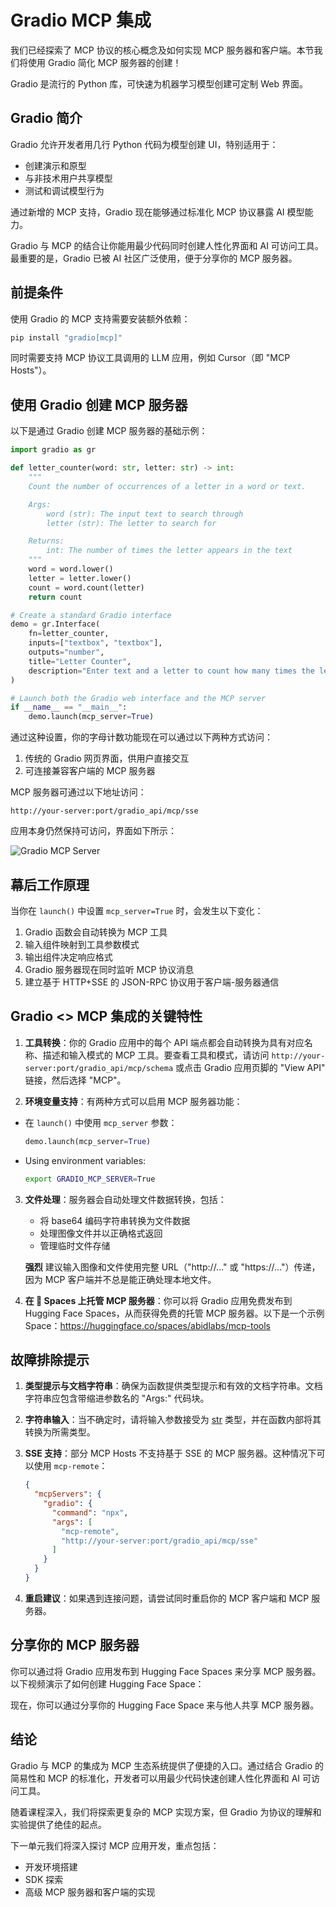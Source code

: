 # Gradio MCP 集成

我们已经探索了 MCP 协议的核心概念及如何实现 MCP 服务器和客户端。本节我们将使用 Gradio 简化 MCP 服务器的创建！

<Tip>

Gradio 是流行的 Python 库，可快速为机器学习模型创建可定制 Web 界面。

</Tip>

## Gradio 简介

Gradio 允许开发者用几行 Python 代码为模型创建 UI，特别适用于：
- 创建演示和原型
- 与非技术用户共享模型
- 测试和调试模型行为

通过新增的 MCP 支持，Gradio 现在能够通过标准化 MCP 协议暴露 AI 模型能力。

Gradio 与 MCP 的结合让你能用最少代码同时创建人性化界面和 AI 可访问工具。最重要的是，Gradio 已被 AI 社区广泛使用，便于分享你的 MCP 服务器。

## 前提条件

使用 Gradio 的 MCP 支持需要安装额外依赖：
```bash
pip install "gradio[mcp]"
```

同时需要支持 MCP 协议工具调用的 LLM 应用，例如 Cursor（即 "MCP Hosts"）。

## 使用 Gradio 创建 MCP 服务器

以下是通过 Gradio 创建 MCP 服务器的基础示例：

```python
import gradio as gr

def letter_counter(word: str, letter: str) -> int:
    """
    Count the number of occurrences of a letter in a word or text.

    Args:
        word (str): The input text to search through
        letter (str): The letter to search for

    Returns:
        int: The number of times the letter appears in the text
    """
    word = word.lower()
    letter = letter.lower()
    count = word.count(letter)
    return count

# Create a standard Gradio interface
demo = gr.Interface(
    fn=letter_counter,
    inputs=["textbox", "textbox"],
    outputs="number",
    title="Letter Counter",
    description="Enter text and a letter to count how many times the letter appears in the text."
)

# Launch both the Gradio web interface and the MCP server
if __name__ == "__main__":
    demo.launch(mcp_server=True)
```

通过这种设置，你的字母计数功能现在可以通过以下两种方式访问：

1. 传统的 Gradio 网页界面，供用户直接交互
2. 可连接兼容客户端的 MCP 服务器

MCP 服务器可通过以下地址访问：
```
http://your-server:port/gradio_api/mcp/sse
```

应用本身仍然保持可访问，界面如下所示：

![Gradio MCP Server](https://huggingface.co/datasets/mcp-course/images/resolve/main/unit1/7.png)

## 幕后工作原理

当你在 `launch()` 中设置 `mcp_server=True` 时，会发生以下变化：

1. Gradio 函数会自动转换为 MCP 工具
2. 输入组件映射到工具参数模式
3. 输出组件决定响应格式
4. Gradio 服务器现在同时监听 MCP 协议消息
5. 建立基于 HTTP+SSE 的 JSON-RPC 协议用于客户端-服务器通信

## Gradio <> MCP 集成的关键特性

1. **工具转换**：你的 Gradio 应用中的每个 API 端点都会自动转换为具有对应名称、描述和输入模式的 MCP 工具。要查看工具和模式，请访问 `http://your-server:port/gradio_api/mcp/schema` 或点击 Gradio 应用页脚的 "View API" 链接，然后选择 "MCP"。

2. **环境变量支持**：有两种方式可以启用 MCP 服务器功能：
- 在 `launch()` 中使用 `mcp_server` 参数：
  ```python
  demo.launch(mcp_server=True)
  ```
- Using environment variables:
  ```bash
  export GRADIO_MCP_SERVER=True
  ```

3. **文件处理**：服务器会自动处理文件数据转换，包括：
   - 将 base64 编码字符串转换为文件数据
   - 处理图像文件并以正确格式返回
   - 管理临时文件存储

   **强烈** 建议输入图像和文件使用完整 URL（"http://..." 或 "https://..."）传递，因为 MCP 客户端并不总是能正确处理本地文件。

4. **在 🤗 Spaces 上托管 MCP 服务器**：你可以将 Gradio 应用免费发布到 Hugging Face Spaces，从而获得免费的托管 MCP 服务器。以下是一个示例 Space：https://huggingface.co/spaces/abidlabs/mcp-tools

## 故障排除提示

1. **类型提示与文档字符串**：确保为函数提供类型提示和有效的文档字符串。文档字符串应包含带缩进参数名的 "Args:" 代码块。

2. **字符串输入**：当不确定时，请将输入参数接受为 [str](file://e:\githubProjects\nacos\naming\src\test\java\com\alibaba\nacos\naming\consistency\persistent\impl\NamingKvStorageTest.java#L45-L45) 类型，并在函数内部将其转换为所需类型。

3. **SSE 支持**：部分 MCP Hosts 不支持基于 SSE 的 MCP 服务器。这种情况下可以使用 `mcp-remote`：
   ```json
   {
     "mcpServers": {
       "gradio": {
         "command": "npx",
         "args": [
           "mcp-remote",
           "http://your-server:port/gradio_api/mcp/sse"
         ]
       }
     }
   }
   ```

4. **重启建议**：如果遇到连接问题，请尝试同时重启你的 MCP 客户端和 MCP 服务器。

## 分享你的 MCP 服务器

你可以通过将 Gradio 应用发布到 Hugging Face Spaces 来分享 MCP 服务器。以下视频演示了如何创建 Hugging Face Space：

<Youtube id="3bSVKNKb_PY" />

现在，你可以通过分享你的 Hugging Face Space 来与他人共享 MCP 服务器。

## 结论

Gradio 与 MCP 的集成为 MCP 生态系统提供了便捷的入口。通过结合 Gradio 的简易性和 MCP 的标准化，开发者可以用最少代码快速创建人性化界面和 AI 可访问工具。

随着课程深入，我们将探索更复杂的 MCP 实现方案，但 Gradio 为协议的理解和实验提供了绝佳的起点。

下一单元我们将深入探讨 MCP 应用开发，重点包括：
- 开发环境搭建
- SDK 探索
- 高级 MCP 服务器和客户端的实现